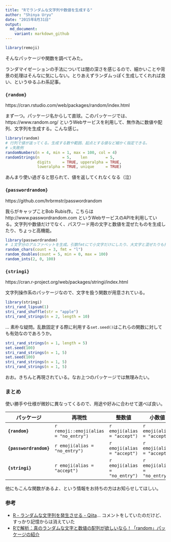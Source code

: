 ```yaml
---
title: "Rでランダムな文字列や数値を生成する"
author: "Shinya Uryu"
date: "2015年8月31日"
output: 
  md_document:
    variant: markdown_github
---
```


```r
library(remoji)
```

そんなパッケージや関数を調べてみた。

ランダマイゼーションの手法については闇の深さを感じるので、細かいことや背景の処理はそんなに気にしない。とりあえずランダムっぽく生成してくれれば良い、というゆるふわ系記事。

### **`{random}`**

https://cran.rstudio.com/web/packages/random/index.html

まず一つ。パッケージ名からして直球。このパッケージでは、 https://www.random.org/ というWebサービスを利用して、無作為に数値や配列、文字列を生成する。こんな感じ。

```r
library(random)
# 行列で値が返ってくる。生成する数や範囲、起点とする値など細かく指定できる。
# ↓失敗例
randomNumbers(n = 4, min = 1, max = 100, col = 4)
randomStrings(n          = 5,    len        = 5, 
              digits     = TRUE, upperalpha = TRUE,
              loweralpha = TRUE, unique     = TRUE)
```

あんまり使い過ぎると怒られて、値を返してくれなくなる（泣）

### **`{passwordrandom}`**

https://github.com/hrbrmstr/passwordrandom

我らがキャップことBob Rubis作。こちらは http://www.passwordrandom.com というWebサービスのAPIを利用している。文字列や数値だけでなく、パスワード用の文字と数値を混ぜたものを生成したり、ちょっと高機能。

```r
library(passwordrandom)
# １文字分のアルファベットを生成。引数fmtにて小文字だけにしたり、大文字と混ぜたりも指定可能
random_chars(count = 3, fmt = "l")
random_doubles(count = 5, min = 0, max = 100)
random_ints(2, 0, 100)
```

### **`{stringi}`**

https://cran.r-project.org/web/packages/stringi/index.html

文字列操作系のパッケージなので、文字を扱う関数が用意されている。

```r
library(stringi)
stri_rand_lipsum(1)
stri_rand_shuffle(str = "apple")
stri_rand_strings(n = 2, length = 10)
```

... 素朴な疑問。乱数固定する際に利用する`set.seed()`はこれらの関数に対しても有効なのであろうか。

```r
stri_rand_strings(n = 1, length = 5)
set.seed(100)
stri_rand_strings(n = 1, 5)
set.seed(100)
stri_rand_strings(n = 1, 5)
stri_rand_strings(n = 1, 5)
```

おお。きちんと再現されている。なお上つのパッケージでは無理みたい。

### まとめ

使い勝手や仕様が微妙に異なってくるので、用途や好みに合わせて選べば良い。

| パッケージ | 再現性 | 整数値 | 小数値 | 文字列 |
|------------|--------|--------|--------|--------|
| **`{random}`** | `r remoji::emoji(alias = "no_entry")` | `r emoji(alias = "accept")` | `r emoji(alias = "accept")` | `r emoji(alias = "accept")` | 
| **`{passwordrandom}`** | `r emoji(alias = "no_entry")` | `r emoji(alias = "accept")` | `r emoji(alias = "accept")` | `r emoji(alias = "accept")` |
| **`{stringi}`** | `r emoji(alias = "accept")` | `r emoji(alias = "no_entry")` | `r emoji(alias = "no_entry")` | `r emoji(alias = "accept")` |

他にもこんな関数があるよ、という情報をお持ちの方はお知らせしてほしい。

### 参考

* [R - ランダムな文字列を発生させる - Qiita](http://qiita.com/antiplastics/items/20087a5e20911be9f185)... コメントをしていたのだけど、すっかり記憶からは消えていた
* [Rで解析：真のランダムな文字と数値の配列が欲しいなら！「random」パッケージの紹介](http://www.karada-good.net/analyticsr/r-129/)
